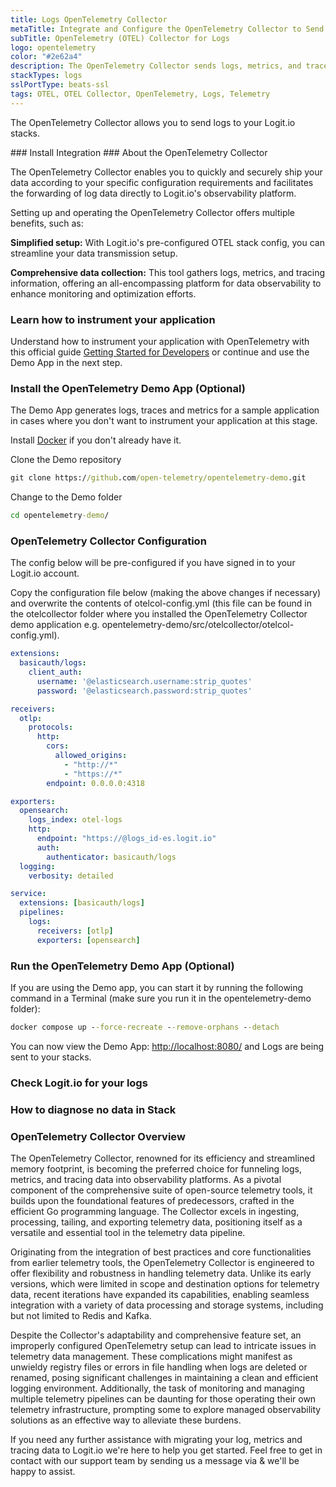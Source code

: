 ```yaml
---
title: Logs OpenTelemetry Collector
metaTitle: Integrate and Configure the OpenTelemetry Collector to Send Logs
subTitle: OpenTelemetry (OTEL) Collector for Logs
logo: opentelemetry
color: "#2e62a4"
description: The OpenTelemetry Collector sends logs, metrics, and traces to your ELK stacks. Configure OTEL Collector to send data and events to Logstash and Elasticsearch.
stackTypes: logs
sslPortType: beats-ssl
tags: OTEL, OTEL Collector, OpenTelemetry, Logs, Telemetry
---
```


The OpenTelemetry Collector allows you to send logs to your Logit.io stacks.

<Steps>
  ### Install Integration
  <InstallIntegration/>
  ### About the OpenTelemetry Collector

  The OpenTelemetry Collector enables you to quickly and securely ship your data according to your specific configuration requirements and facilitates 
  the forwarding of log data directly to Logit.io's observability platform.

  Setting up and operating the OpenTelemetry Collector offers multiple benefits, such as:

  **Simplified setup:** With Logit.io's pre-configured OTEL stack config, you can streamline your data transmission setup.

  **Comprehensive data collection:** This tool gathers logs, metrics, and tracing information, offering an all-encompassing platform for data observability 
  to enhance monitoring and optimization efforts.

  ### Learn how to instrument your application

  Understand how to instrument your application with OpenTelemetry with this official guide [Getting Started for Developers](https://opentelemetry.io/docs/getting-started/dev/) 
  or continue and use the Demo App in the next step.

  ### Install the OpenTelemetry Demo App (Optional)

  The Demo App generates logs, traces and metrics for a sample application in cases where you don't want to instrument your application at this stage.

  Install [Docker](https://www.docker.com/products/docker-desktop/) if you don't already have it.

  Clone the Demo repository

  ```cmd copy
  git clone https://github.com/open-telemetry/opentelemetry-demo.git
  ```
  Change to the Demo folder

  ```cmd copy
  cd opentelemetry-demo/
  ```

  ### OpenTelemetry Collector Configuration

  The config below will be pre-configured if you have signed in to your Logit.io account.

  Copy the configuration file below (making the above changes if necessary) and overwrite the contents of otelcol-config.yml (this file can be found in the otelcollector folder where you installed the OpenTelemetry Collector demo application e.g. opentelemetry-demo/src/otelcollector/otelcol-config.yml).

  ```yaml copy
  extensions:
    basicauth/logs:
      client_auth:
        username: '@elasticsearch.username:strip_quotes'
        password: '@elasticsearch.password:strip_quotes'

  receivers:
    otlp:
      protocols:
        http:
          cors:
            allowed_origins:
              - "http://*"
              - "https://*"
          endpoint: 0.0.0.0:4318

  exporters:
    opensearch:
      logs_index: otel-logs
      http:
        endpoint: "https://@logs_id-es.logit.io"
        auth:
          authenticator: basicauth/logs
    logging:
      verbosity: detailed

  service:
    extensions: [basicauth/logs]
    pipelines:
      logs:
        receivers: [otlp]
        exporters: [opensearch]
  ```

  ### Run the OpenTelemetry Demo App (Optional)

  If you are using the Demo app, you can start it by running the following command in a Terminal (make sure you run it in the opentelemetry-demo folder):

  ```cmd copy
  docker compose up --force-recreate --remove-orphans --detach
  ```
  You can now view the Demo App: [http://localhost:8080/](http://localhost:8080/) and Logs are being sent to your stacks.

  ### Check Logit.io for your logs
  <LaunchStack stackType="logs" utmMedium="logs" utmCampaign="otel" source="logs_otel_collector" />

  ### How to diagnose no data in Stack

  <DiagnoseNoData />

</Steps>

### OpenTelemetry Collector Overview

The OpenTelemetry Collector, renowned for its efficiency and streamlined memory footprint, is becoming the preferred choice for funneling logs, metrics, and 
tracing data into observability platforms. As a pivotal component of the comprehensive suite of open-source telemetry tools, it builds upon the foundational 
features of predecessors, crafted in the efficient Go programming language. The Collector excels in ingesting, processing, tailing, and exporting telemetry 
data, positioning itself as a versatile and essential tool in the telemetry data pipeline.

Originating from the integration of best practices and core functionalities from earlier telemetry tools, the OpenTelemetry Collector is engineered to offer 
flexibility and robustness in handling telemetry data. Unlike its early versions, which were limited in scope and destination options for telemetry data, 
recent iterations have expanded its capabilities, enabling seamless integration with a variety of data processing and storage systems, including but not 
limited to Redis and Kafka.

Despite the Collector's adaptability and comprehensive feature set, an improperly configured OpenTelemetry setup can lead to intricate issues in telemetry 
data management. These complications might manifest as unwieldy registry files or errors in file handling when logs are deleted or renamed, posing significant 
challenges in maintaining a clean and efficient logging environment. Additionally, the task of monitoring and managing multiple telemetry pipelines can be 
daunting for those operating their own telemetry infrastructure, prompting some to explore managed observability solutions as an effective way to alleviate 
these burdens.
  
If you need any further assistance with migrating your log, metrics and tracing data to Logit.io we're here to help you get started. Feel free to get in contact with 
our support team by sending us a message via <IntercomButton text="live chat" /> & we'll be happy to assist.



